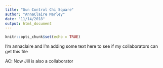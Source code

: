 ```yaml
---
title: "Gun Control Chi Square"
author: "AnnaClaire Marley"
date: "11/14/2018"
output: html_document
---
```


```r
knitr::opts_chunk$set(echo = TRUE)
```

I'm annaclaire and I'm adding some text here to see if my collaborators can get this file 

AC: Now Jill is also a collaborator 
